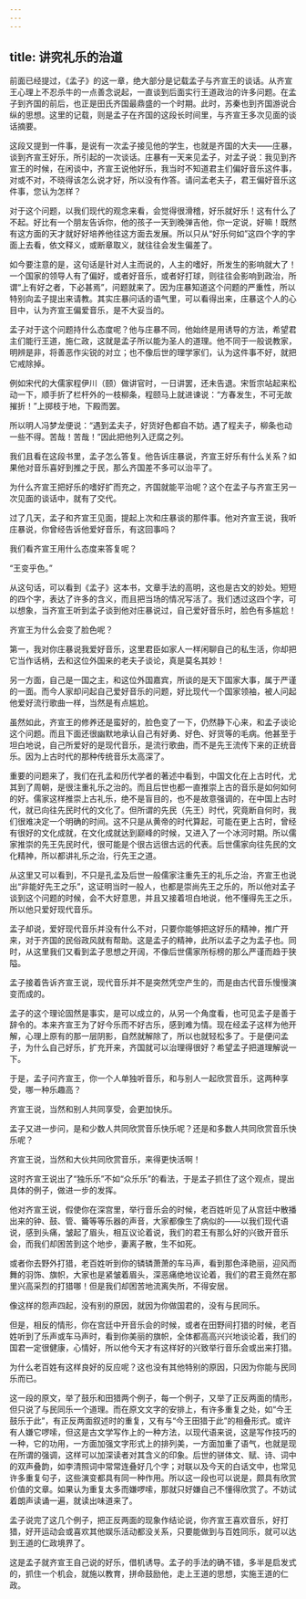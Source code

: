 ```yaml
---
---
---
```

title: 讲究礼乐的治道
---




前面已经提过，《孟子》的这一章，绝大部分是记载孟子与齐宣王的谈话。从齐宣王心理上不忍杀牛的一点善念说起，一直谈到后面实行王道政治的许多问题。在孟子到齐国的前后，也正是田氏齐国最鼎盛的一个时期。此时，苏秦也到齐国游说合纵的思想。这里的记载，则是孟子在齐国的这段长时间里，与齐宣王多次见面的谈话摘要。

这段又提到一件事，是说有一次孟子接见他的学生，也就是齐国的大夫——庄暴，谈到齐宣王好乐，所引起的一次谈话。庄暴有一天来见孟子，对孟子说：我见到齐宣王的时候，在闲谈中，齐宣王说他好乐，我当时不知道君主们偏好音乐这件事，对或不对，不晓得该怎么说才好，所以没有作答。请问孟老夫子，君王偏好音乐这件事，您认为怎样？

对于这个问题，以我们现代的观念来看，会觉得很滑稽，好乐就好乐！这有什么了不起。好比有一个朋友告诉你，他的孩子一天到晚弹吉他，你一定说，好嘛！既然有这方面的天才就好好培养他往这方面去发展。所以只从“好乐何如”这四个字的字面上去看，依文释义，或断章取义，就往往会发生偏差了。

如今要注意的是，这句话是针对人主而说的，人主的嗜好，所发生的影响就大了！一个国家的领导人有了偏好，或者好音乐，或者好打球，则往往会影响到政治，所谓“上有好之者，下必甚焉”，问题就来了。因为庄暴知道这个问题的严重性，所以特别向孟子提出来请教。其实庄暴问话的语气里，可以看得出来，庄暴这个人的心目中，认为齐宣王偏爱音乐，是不大妥当的。

孟子对于这个问题持什么态度呢？他与庄暴不同，他始终是用诱导的方法，希望君主们能行王道，施仁政，这就是孟子所以能为圣人的道理。他不同于一般说教家，明辨是非，将善恶作尖锐的对立；也不像后世的理学家们，认为这件事不好，就把它戒除掉。

例如宋代的大儒家程伊川（颐）做讲官时，一日讲罢，还未告退。宋哲宗站起来松动一下，顺手折了栏杆外的一枝柳条，程颐马上就进谏说：“方春发生，不可无故摧折！”上掷枝于地，下殿而罢。

所以明人冯梦龙便说：“遇到孟夫子，好货好色都自不妨。遇了程夫子，柳条也动一些不得。苦哉！苦哉！”因此把他列入迂腐之列。

我们且看在这段书里，孟子怎么答复。他告诉庄暴说，齐宣王好乐有什么关系？如果他对音乐喜好到推之于民，那么齐国差不多可以治平了。

为什么齐宣王把好乐的嗜好扩而充之，齐国就能平治呢？这个在孟子与齐宣王另一次见面的谈话中，就有了交代。

过了几天，孟子和齐宣王见面，提起上次和庄暴谈的那件事。他对齐宣王说，我听庄暴说，你曾经告诉他爱好音乐，有这回事吗？

我们看齐宣王用什么态度来答复呢？

“王变乎色。”

从这句话，可以看到《孟子》这本书，文章手法的高明，这也是古文的妙处。短短的四个字，表达了许多的含义，而且把当场的情况写活了。我们透过这四个字，可以想象，当齐宣王听到孟子谈到他对庄暴说过，自己爱好音乐时，脸色有多尴尬！

齐宣王为什么会变了脸色呢？

第一，我对你庄暴说我爱好音乐，这里君臣如家人一样闲聊自己的私生活，你却把它当作话柄，去和这位外国来的老夫子谈论，真是莫名其妙！

另一方面，自己是一国之主，和这位外国嘉宾，所谈的是天下国家大事，属于严谨的一面。而今人家却问起自己爱好音乐的问题，好比现代一个国家领袖，被人问起他爱好流行歌曲一样，当然是有点尴尬。

虽然如此，齐宣王的修养还是蛮好的，脸色变了一下，仍然静下心来，和孟子谈论这个问题。而且下面还很幽默地承认自己有好勇、好色、好货等的毛病。他甚至于坦白地说，自己所爱好的是现代音乐，是流行歌曲，而不是先王流传下来的正统音乐。因为上古时代的那种传统音乐太高深了。

重要的问题来了，我们在孔孟和历代学者的著述中看到，中国文化在上古时代，尤其到了周朝，是很注重礼乐之治的。而且后世也都一直推崇上古的音乐是如何如何的好。儒家这样推崇上古礼乐，绝不是盲目的，也不是故意强调的，在中国上古时代，就已向往先民时代的文化了。但所谓的先民（先王）时代，究竟断自何时，我们很难决定一个明确的时间。这不只是从黄帝的时代算起，可能在更上古时，曾经有很好的文化成就，在文化成就达到巅峰的时候，又进入了一个冰河时期。所以儒家推崇的先王先民时代，很可能是个很古远很古远的代表。后世儒家向往先民的文化精神，所以都讲礼乐之治，行先王之道。

从这里又可以看到，不只是孔孟及后世一般儒家注重先王的礼乐之治，齐宣王也说出“非能好先王之乐”，这证明当时一般人，也都是崇尚先王之乐的，所以他对孟子谈到这个问题的时候，会不大好意思，并且又接着坦白地说，他不懂得先王之乐，所以他只爱好现代音乐。

孟子却说，爱好现代音乐并没有什么不对，只要你能够把这好乐的精神，推广开来，对于齐国的民俗政风就有帮助。这是孟子的精神，此所以孟子之为孟子也。同时，从这里我们又看到孟子思想之开阔，不像后世儒家所标榜的那么严谨而趋于狭隘。

孟子接着告诉齐宣王说，现代音乐并不是突然凭空产生的，而是由古代音乐慢慢演变而成的。

孟子的这个理论固然是事实，是可以成立的，从另一个角度看，也可见孟子是善于辞令的。本来齐宣王为了好今乐而不好古乐，感到难为情。现在经孟子这样为他开解，心理上原有的那一层阴影，自然就解除了，所以也就轻松多了。于是便问孟子，为什么自己好乐，扩充开来，齐国就可以治理得很好？希望孟子把道理解说一下。

于是，孟子问齐宣王，你一个人单独听音乐，和与别人一起欣赏音乐，这两种享受，哪一种乐趣高？

齐宣王说，当然和别人共同享受，会更加快乐。

孟子又进一步问，是和少数人共同欣赏音乐快乐呢？还是和多数人共同欣赏音乐快乐呢？

齐宣王说，当然和大伙共同欣赏音乐，来得更快活啊！

这时齐宣王说出了“独乐乐”不如“众乐乐”的看法，于是孟子抓住了这个观点，提出具体的例子，做进一步的发挥。

他对齐宣王说，假使你在深宫里，举行音乐会的时候，老百姓听见了从宫廷中散播出来的钟、鼓、管、籥等等乐器的声音，大家都像生了病似的——以我们现代语说，感到头痛，皱起了眉头，相互议论着说，我们的君王有那么好的兴致开音乐会，而我们却困苦到这个地步，妻离子散，生不如死。

或者你去野外打猎，老百姓听到你的辚辚萧萧的车马声，看到那色泽艳丽，迎风而舞的羽饰、旗帜，大家也是紧皱着眉头，深恶痛绝地议论着，我们的君王竟然在那里兴高采烈的打猎哪！但是我们却困苦地流离失所，不得安居。

像这样的怨声四起，没有别的原因，就因为你做国君的，没有与民同乐。

但是，相反的情形，你在宫廷中开音乐会的时候，或者在田野间打猎的时候，老百姓听到了乐声或车马声时，看到你美丽的旗帜，全体都高高兴兴地谈论着，我们的国君一定很健康，心情好，所以他今天才有这样好的兴致举行音乐会或出来打猎。

为什么老百姓有这样良好的反应呢？这也没有其他特别的原因，只因为你能与民同乐而已。

这一段的原文，举了鼓乐和田猎两个例子，每一个例子，又举了正反两面的情形，但只说了与民同乐一个道理。而在原文文字的安排上，有许多重复之处，如“今王鼓乐于此”，有正反两面叙述时的重复，又有与“今王田猎于此”的相叠形式。或许有人嫌它啰嗦，但这是古文学写作上的一种方法，以现代语来说，这是写作技巧的一种，它的功用，一方面加强文字形式上的排列美，一方面加重了语气，也就是现在所谓的强调，这样可以加深读者对其含义的印象。后世的骈体文、赋、诗、词中的双声叠韵，如李清照词中常常连叠好几个字；对联以及今天的白话文中，也常见许多重复句子，这些演变都具有同一种作用。所以这一段也可以说是，颇具有欣赏价值的文章。如果认为重复太多而嫌啰嗦，那就只好嫌自己不懂得欣赏了。不妨试着朗声读诵一遍，就读出味道来了。

孟子说完了这几个例子，把正反两面的现象作结论说，你齐宣王喜欢音乐，好打猎，好开运动会或喜欢其他娱乐活动都没关系，只要能做到与百姓同乐，就可以达到王道的仁政境界了。

这是孟子就齐宣王自己说的好乐，借机诱导。孟子的手法的确不错，多半是启发式的，抓住一个机会，就施以教育，拼命鼓励他，走上王道的思想，实施王道的仁政。